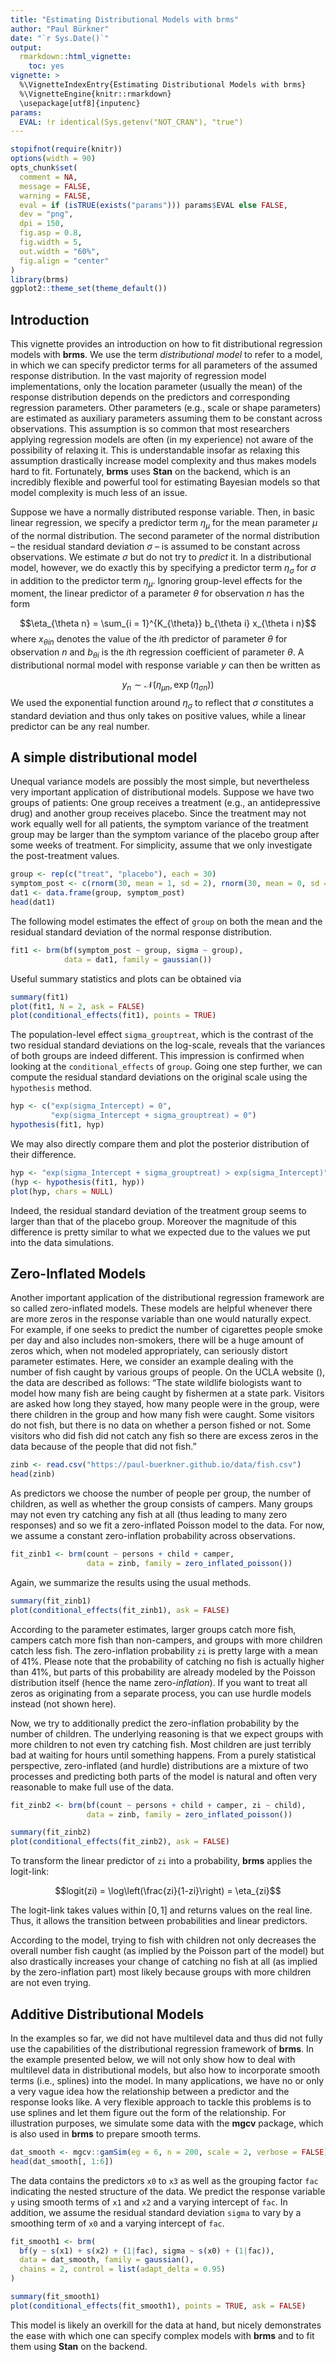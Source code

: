 ```yaml
---
title: "Estimating Distributional Models with brms"
author: "Paul Bürkner"
date: "`r Sys.Date()`"
output: 
  rmarkdown::html_vignette:
    toc: yes
vignette: >
  %\VignetteIndexEntry{Estimating Distributional Models with brms}
  %\VignetteEngine{knitr::rmarkdown}
  \usepackage[utf8]{inputenc}
params:
  EVAL: !r identical(Sys.getenv("NOT_CRAN"), "true")
---
```


```r
stopifnot(require(knitr))
options(width = 90)
opts_chunk$set(
  comment = NA,
  message = FALSE,
  warning = FALSE,
  eval = if (isTRUE(exists("params"))) params$EVAL else FALSE,
  dev = "png",
  dpi = 150,
  fig.asp = 0.8,
  fig.width = 5,
  out.width = "60%",
  fig.align = "center"
)
library(brms)
ggplot2::theme_set(theme_default())
```

## Introduction

This vignette provides an introduction on how to fit distributional regression
models with **brms**. We use the term *distributional model* to refer to a
model, in which we can specify predictor terms for all parameters of the assumed
response distribution. In the vast majority of regression model implementations,
only the location parameter (usually the mean) of the response distribution
depends on the predictors and corresponding regression parameters. Other
parameters (e.g., scale or shape parameters) are estimated as auxiliary
parameters assuming them to be constant across observations. This assumption is
so common that most researchers applying regression models are often (in my
experience) not aware of the possibility of relaxing it. This is understandable
insofar as relaxing this assumption drastically increase model complexity and
thus makes models hard to fit. Fortunately, **brms** uses **Stan** on the
backend, which is an incredibly flexible and powerful tool for estimating
Bayesian models so that model complexity is much less of an issue.

Suppose we have a normally distributed response variable. Then, in basic linear
regression, we specify a predictor term $\eta_{\mu}$ for the mean parameter
$\mu$ of the normal distribution. The second parameter of the normal
distribution -- the residual standard deviation $\sigma$ -- is assumed to be
constant across observations. We estimate $\sigma$ but do not try to *predict*
it. In a distributional model, however, we do exactly this by specifying a
predictor term $\eta_{\sigma}$ for $\sigma$ in addition to the predictor term
$\eta_{\mu}$. Ignoring group-level effects for the moment, the linear predictor
of a parameter $\theta$ for observation $n$ has the form

$$\eta_{\theta n} = \sum_{i = 1}^{K_{\theta}} b_{\theta i} x_{\theta i n}$$
where $x_{\theta i n}$ denotes the value of the $i$th predictor of parameter
$\theta$ for observation $n$ and $b_{\theta i}$ is the $i$th regression
coefficient of parameter $\theta$. A distributional normal model with response
variable $y$ can then be written as

$$y_n \sim \mathcal{N}\left(\eta_{\mu n}, \, \exp(\eta_{\sigma n}) \right)$$
We used the exponential function around $\eta_{\sigma}$ to reflect that $\sigma$
constitutes a standard deviation and thus only takes on positive values, while a
linear predictor can be any real number.

## A simple distributional model

Unequal variance models are possibly the most simple, but nevertheless very
important application of distributional models. Suppose we have two groups of
patients: One group receives a treatment (e.g., an antidepressive drug) and
another group receives placebo. Since the treatment may not work equally well
for all patients, the symptom variance of the treatment group may be larger than
the symptom variance of the placebo group after some weeks of treatment. For
simplicity, assume that we only investigate the post-treatment values.

```r
group <- rep(c("treat", "placebo"), each = 30)
symptom_post <- c(rnorm(30, mean = 1, sd = 2), rnorm(30, mean = 0, sd = 1))
dat1 <- data.frame(group, symptom_post)
head(dat1)
```

The following model estimates the effect of `group` on both the mean and the
residual standard deviation of the normal response distribution.

```r
fit1 <- brm(bf(symptom_post ~ group, sigma ~ group), 
            data = dat1, family = gaussian())
```

Useful summary statistics and plots can be obtained via

```r
summary(fit1)
plot(fit1, N = 2, ask = FALSE)
plot(conditional_effects(fit1), points = TRUE)
```

The population-level effect `sigma_grouptreat`, which is the contrast of the two
residual standard deviations on the log-scale, reveals that the variances of
both groups are indeed different. This impression is confirmed when looking at
the `conditional_effects` of `group`. Going one step further, we can compute the
residual standard deviations on the original scale using the `hypothesis`
method.

```r
hyp <- c("exp(sigma_Intercept) = 0",
         "exp(sigma_Intercept + sigma_grouptreat) = 0")
hypothesis(fit1, hyp)
```

We may also directly compare them and plot the posterior distribution of their
difference.

```r
hyp <- "exp(sigma_Intercept + sigma_grouptreat) > exp(sigma_Intercept)"
(hyp <- hypothesis(fit1, hyp))
plot(hyp, chars = NULL)
```

Indeed, the residual standard deviation of the treatment group seems to larger
than that of the placebo group. Moreover the magnitude of this difference is
pretty similar to what we expected due to the values we put into the data
simulations.

## Zero-Inflated Models

Another important application of the distributional regression framework are so
called zero-inflated models. These models are helpful whenever there are more
zeros in the response variable than one would naturally expect. For example, if
one seeks to predict the number of cigarettes people smoke per day and also
includes non-smokers, there will be a huge amount of zeros which, when not
modeled appropriately, can seriously distort parameter estimates. Here, we
consider an example dealing with the number of fish caught by various groups of
people. On the UCLA website
(\url{https://stats.idre.ucla.edu/stata/dae/zero-inflated-poisson-regression}),
the data are described as follows: "The state wildlife biologists want to model
how many fish are being caught by fishermen at a state park. Visitors are asked
how long they stayed, how many people were in the group, were there children in
the group and how many fish were caught. Some visitors do not fish, but there is
no data on whether a person fished or not. Some visitors who did fish did not
catch any fish so there are excess zeros in the data because of the people that
did not fish."

```r
zinb <- read.csv("https://paul-buerkner.github.io/data/fish.csv")
head(zinb)
```

As predictors we choose the number of people per group, the number of children,
as well as whether the group consists of campers. Many groups may not even try
catching any fish at all (thus leading to many zero responses) and so we fit a
zero-inflated Poisson model to the data. For now, we assume a constant
zero-inflation probability across observations.

```r
fit_zinb1 <- brm(count ~ persons + child + camper, 
                 data = zinb, family = zero_inflated_poisson())
```

Again, we summarize the results using the usual methods.

```r
summary(fit_zinb1)
plot(conditional_effects(fit_zinb1), ask = FALSE)
```

According to the parameter estimates, larger groups catch more fish, campers
catch more fish than non-campers, and groups with more children catch less fish.
The zero-inflation probability `zi` is pretty large with a mean of 41%. Please
note that the probability of catching no fish is actually higher than 41%, but
parts of this probability are already modeled by the Poisson distribution itself
(hence the name zero-*inflation*). If you want to treat all zeros as originating
from a separate process, you can use hurdle models instead (not shown here).

Now, we try to additionally predict the zero-inflation probability by the number
of children. The underlying reasoning is that we expect groups with more
children to not even try catching fish. Most children are just terribly bad at
waiting for hours until something happens. From a purely statistical
perspective, zero-inflated (and hurdle) distributions are a mixture of two
processes and predicting both parts of the model is natural and often very
reasonable to make full use of the data.

```r
fit_zinb2 <- brm(bf(count ~ persons + child + camper, zi ~ child), 
                 data = zinb, family = zero_inflated_poisson())
```

```r
summary(fit_zinb2)
plot(conditional_effects(fit_zinb2), ask = FALSE)
```

To transform the linear predictor of `zi` into a probability, **brms** applies
the logit-link:

$$logit(zi) = \log\left(\frac{zi}{1-zi}\right) = \eta_{zi}$$

The logit-link takes values within $[0, 1]$ and returns values on the real line.
Thus, it allows the transition between probabilities and linear predictors.

According to the model, trying to fish with children not only decreases the
overall number fish caught (as implied by the Poisson part of the model) but
also drastically increases your change of catching no fish at all (as implied by
the zero-inflation part) most likely because groups with more children are not
even trying.

## Additive Distributional Models

In the examples so far, we did not have multilevel data and thus did not fully
use the capabilities of the distributional regression framework of **brms**. In
the example presented below, we will not only show how to deal with multilevel
data in distributional models, but also how to incorporate smooth terms (i.e.,
splines) into the model. In many applications, we have no or only a very vague
idea how the relationship between a predictor and the response looks like. A
very flexible approach to tackle this problems is to use splines and let them
figure out the form of the relationship. For illustration purposes, we simulate
some data with the **mgcv** package, which is also used in **brms** to prepare
smooth terms.

```r
dat_smooth <- mgcv::gamSim(eg = 6, n = 200, scale = 2, verbose = FALSE)
head(dat_smooth[, 1:6])
```

The data contains the predictors `x0` to `x3` as well as the grouping factor
`fac` indicating the nested structure of the data. We predict the response
variable `y` using smooth terms of `x1` and `x2` and a varying intercept of
`fac`. In addition, we assume the residual standard deviation `sigma` to vary by
a smoothing term of `x0` and a varying intercept of `fac`.

```r
fit_smooth1 <- brm(
  bf(y ~ s(x1) + s(x2) + (1|fac), sigma ~ s(x0) + (1|fac)),
  data = dat_smooth, family = gaussian(),
  chains = 2, control = list(adapt_delta = 0.95)
)
```

```r
summary(fit_smooth1)
plot(conditional_effects(fit_smooth1), points = TRUE, ask = FALSE)
```

This model is likely an overkill for the data at hand, but nicely demonstrates
the ease with which one can specify complex models with **brms** and to fit them
using **Stan** on the backend.
